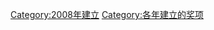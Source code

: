 {{cat topic in year| topic=建立的奖项|year=2008}}
[[Category:2008年建立|Category:2008年建立]]
[[Category:各年建立的奖项|Category:各年建立的奖项]]